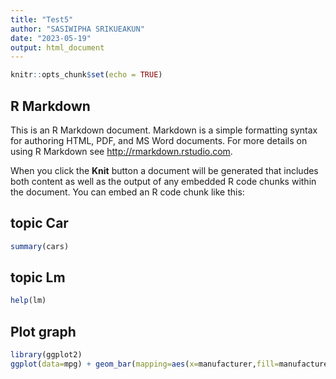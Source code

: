 ```yaml
---
title: "Test5"
author: "SASIWIPHA SRIKUEAKUN"
date: "2023-05-19"
output: html_document
---
```


```r
knitr::opts_chunk$set(echo = TRUE)
```

## R Markdown

This is an R Markdown document. Markdown is a simple formatting syntax for authoring HTML, PDF, and MS Word documents. For more details on using R Markdown see <http://rmarkdown.rstudio.com>.

When you click the **Knit** button a document will be generated that includes both content as well as the output of any embedded R code chunks within the document. You can embed an R code chunk like this:


## topic Car
```r
summary(cars)
```



## topic Lm
```r
help(lm)
```

## Plot graph 
```r
library(ggplot2)
ggplot(data=mpg) + geom_bar(mapping=aes(x=manufacturer,fill=manufacturer))
```

